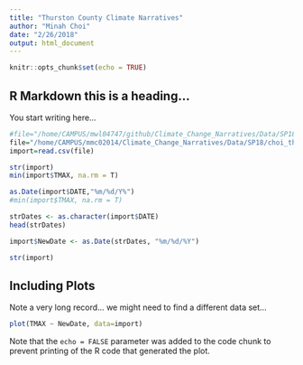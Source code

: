```yaml
---
title: "Thurston County Climate Narratives"
author: "Minah Choi"
date: "2/26/2018"
output: html_document
---
```


```r
knitr::opts_chunk$set(echo = TRUE)
```

## R Markdown this is a heading...

You start writing here...



```r
#file="/home/CAMPUS/mwl04747/github/Climate_Change_Narratives/Data/SP18/choi_aberdeen station_data.csv"
file="/home/CAMPUS/mmc02014/Climate_Change_Narratives/Data/SP18/choi_thurston county_data.csv"
import=read.csv(file)

str(import)
min(import$TMAX, na.rm = T)

as.Date(import$DATE,"%m/%d/Y%")
#min(import$TMAX, na.rm = T)

strDates <- as.character(import$DATE)
head(strDates)

import$NewDate <- as.Date(strDates, "%m/%d/%Y")

str(import)

```

## Including Plots

Note a very long record... we might need to find a different data set...


```r
plot(TMAX ~ NewDate, data=import)
```

Note that the `echo = FALSE` parameter was added to the code chunk to prevent printing of the R code that generated the plot.
